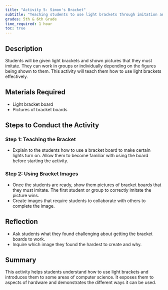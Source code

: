 ```yaml
---
title: "Activity 5: Simon's Bracket"
subtitle: "Teaching students to use light brackets through imitation and collaboration."
grades: 5th & 6th Grade
time_required: 1 hour
toc: true
---
```


## Description

Students will be given light brackets and shown pictures that they must imitate. They can work in groups or individually depending on the figures being shown to them. This activity will teach them how to use light brackets effectively.

## Materials Required

- Light bracket board
- Pictures of bracket boards

## Steps to Conduct the Activity

### Step 1: Teaching the Bracket

- Explain to the students how to use a bracket board to make certain lights turn on. Allow them to become familiar with using the board before starting the activity.

### Step 2: Using Bracket Images

- Once the students are ready, show them pictures of bracket boards that they must imitate. The first student or group to correctly imitate the picture wins.
- Create images that require students to collaborate with others to complete the image.

## Reflection

- Ask students what they found challenging about getting the bracket boards to work.
- Inquire which image they found the hardest to create and why.

## Summary

This activity helps students understand how to use light brackets and introduces them to some areas of computer science. It exposes them to aspects of hardware and demonstrates the different ways it can be used.
